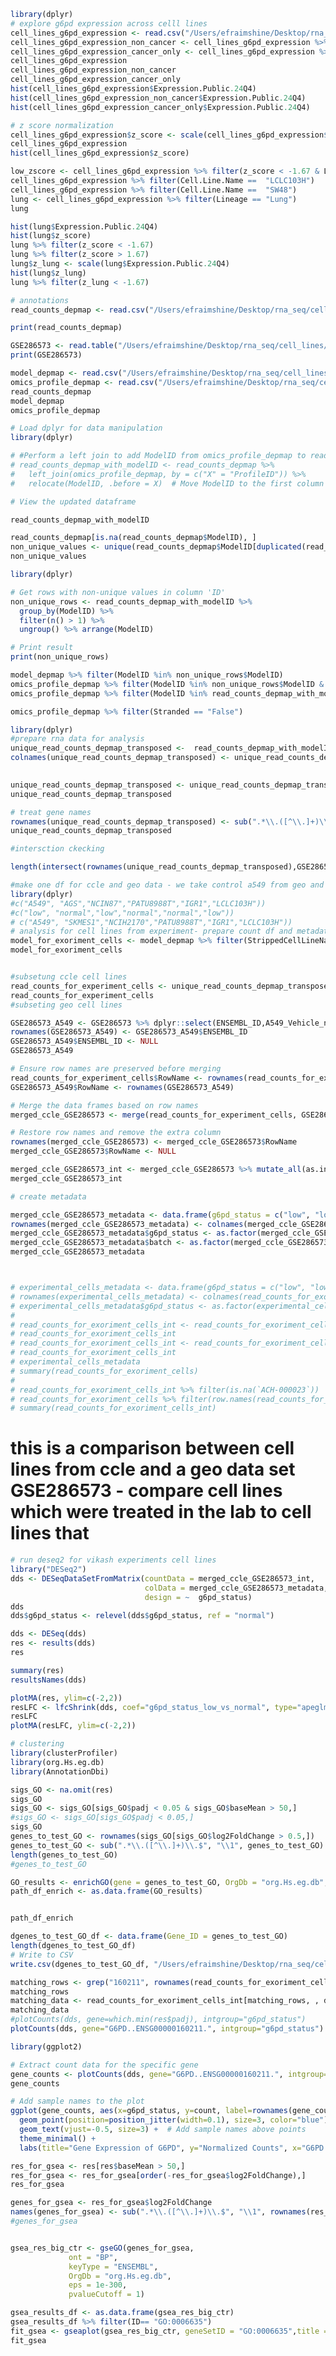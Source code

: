```r
library(dplyr)
# explore g6pd expression across celll lines
cell_lines_g6pd_expression <- read.csv("/Users/efraimshine/Desktop/rna_seq/cell_lines/G6PD Expression Public 24Q4.csv")
cell_lines_g6pd_expression_non_cancer <- cell_lines_g6pd_expression %>% filter(Lineage.Subtype == "Non-Cancerous")
cell_lines_g6pd_expression_cancer_only <- cell_lines_g6pd_expression %>% filter(Lineage.Subtype != "Non-Cancerous")
cell_lines_g6pd_expression
cell_lines_g6pd_expression_non_cancer
cell_lines_g6pd_expression_cancer_only
hist(cell_lines_g6pd_expression$Expression.Public.24Q4)
hist(cell_lines_g6pd_expression_non_cancer$Expression.Public.24Q4)
hist(cell_lines_g6pd_expression_cancer_only$Expression.Public.24Q4)
```

```r
# z score normalization
cell_lines_g6pd_expression$z_score <- scale(cell_lines_g6pd_expression$Expression.Public.24Q4)
cell_lines_g6pd_expression
hist(cell_lines_g6pd_expression$z_score)
```

```r
low_zscore <- cell_lines_g6pd_expression %>% filter(z_score < -1.67 & Lineage == "Lung")
cell_lines_g6pd_expression %>% filter(Cell.Line.Name ==  "LCLC103H")
cell_lines_g6pd_expression %>% filter(Cell.Line.Name ==  "SW48")
lung <- cell_lines_g6pd_expression %>% filter(Lineage == "Lung")
lung
```
```r
hist(lung$Expression.Public.24Q4)
hist(lung$z_score)
lung %>% filter(z_score < -1.67)
lung %>% filter(z_score > 1.67)
lung$z_lung <- scale(lung$Expression.Public.24Q4)
hist(lung$z_lung)
lung %>% filter(z_lung < -1.67)
```
```r
# annotations
read_counts_depmap <- read.csv("/Users/efraimshine/Desktop/rna_seq/cell_lines/OmicsExpressionGenesExpectedCountProfile.csv")

```
```r
print(read_counts_depmap)
```


```r
GSE286573 <- read.table("/Users/efraimshine/Desktop/rna_seq/cell_lines/GSE286573_htseq_rawCounts.txt", header = TRUE, sep = "\t") # Use '\t' for tab-separated files
print(GSE286573)

```


```r
model_depmap <- read.csv("/Users/efraimshine/Desktop/rna_seq/cell_lines/Model.csv")
omics_profile_depmap <- read.csv("/Users/efraimshine/Desktop/rna_seq/cell_lines/OmicsProfiles.csv")
read_counts_depmap
model_depmap
omics_profile_depmap


```
```r
# Load dplyr for data manipulation
library(dplyr)

# #Perform a left join to add ModelID from omics_profile_depmap to read_counts_depmap
# read_counts_depmap_with_modelID <- read_counts_depmap %>%
#   left_join(omics_profile_depmap, by = c("X" = "ProfileID")) %>%
#   relocate(ModelID, .before = X)  # Move ModelID to the first column

# View the updated dataframe


```
```r
read_counts_depmap_with_modelID
```

```r
read_counts_depmap[is.na(read_counts_depmap$ModelID), ]
non_unique_values <- unique(read_counts_depmap$ModelID[duplicated(read_counts_depmap$ModelID)])
non_unique_values

library(dplyr)

# Get rows with non-unique values in column 'ID'
non_unique_rows <- read_counts_depmap_with_modelID %>%
  group_by(ModelID) %>%
  filter(n() > 1) %>%
  ungroup() %>% arrange(ModelID)

# Print result
print(non_unique_rows)

model_depmap %>% filter(ModelID %in% non_unique_rows$ModelID)
omics_profile_depmap %>% filter(ModelID %in% non_unique_rows$ModelID & Datatype == "rna") %>% arrange(ModelID)
omics_profile_depmap %>% filter(ModelID %in% read_counts_depmap_with_modelID$ModelID & Datatype == "rna" & Stranded == "True") %>% arrange(ModelID)
```
```r
omics_profile_depmap %>% filter(Stranded == "False")
```
```r
library(dplyr)
#prepare rna data for analysis
unique_read_counts_depmap_transposed <-  read_counts_depmap_with_modelID %>% distinct(ModelID, .keep_all = TRUE) %>% dplyr::select(-X) %>% t() %>% as.data.frame() 
colnames(unique_read_counts_depmap_transposed) <- unique_read_counts_depmap_transposed[1, ]
 

```
```r
unique_read_counts_depmap_transposed <- unique_read_counts_depmap_transposed[-1, ] 
unique_read_counts_depmap_transposed

```
```r
# treat gene names
rownames(unique_read_counts_depmap_transposed) <- sub(".*\\.([^\\.]+)\\.$", "\\1", rownames(unique_read_counts_depmap_transposed))
unique_read_counts_depmap_transposed
```

```r
#intersction ckecking

length(intersect(rownames(unique_read_counts_depmap_transposed),GSE286573$ENSEMBL_ID))
```


```r
#make one df for ccle and geo data - we take control a549 from geo and lo g6pd from ccle
library(dplyr)
#c("A549", "AGS","NCIN87","PATU8988T","IGR1","LCLC103H"))
#c("low", "normal","low","normal","normal","low"))
# c("A549", "SKMES1","NCIH2170","PATU8988T","IGR1","LCLC103H"))
# analysis for cell lines from experiment- prepare count df and metadata
model_for_exoriment_cells <- model_depmap %>% filter(StrippedCellLineName %in% c("PATU8988T","IGR1","LCLC103H"))
model_for_exoriment_cells


#subsetung ccle cell lines
read_counts_for_experiment_cells <- unique_read_counts_depmap_transposed %>% dplyr::select(all_of(model_for_exoriment_cells$ModelID))
read_counts_for_experiment_cells
#subseting geo cell lines

GSE286573_A549 <- GSE286573 %>% dplyr::select(ENSEMBL_ID,A549_Vehicle_n1_S1,A549_Vehicle_n2_S2,A549_Vehicle_n3_S3)
rownames(GSE286573_A549) <- GSE286573_A549$ENSEMBL_ID
GSE286573_A549$ENSEMBL_ID <- NULL
GSE286573_A549

# Ensure row names are preserved before merging
read_counts_for_experiment_cells$RowName <- rownames(read_counts_for_experiment_cells)
GSE286573_A549$RowName <- rownames(GSE286573_A549)

# Merge the data frames based on row names
merged_ccle_GSE286573 <- merge(read_counts_for_experiment_cells, GSE286573_A549, by = "RowName")

# Restore row names and remove the extra column
rownames(merged_ccle_GSE286573) <- merged_ccle_GSE286573$RowName
merged_ccle_GSE286573$RowName <- NULL

merged_ccle_GSE286573_int <- merged_ccle_GSE286573 %>% mutate_all(as.integer) 
merged_ccle_GSE286573_int

# create metadata

merged_ccle_GSE286573_metadata <- data.frame(g6pd_status = c("low", "low","low","normal", "normal", "normal"), batch = c("ccle","ccle","ccle","geo","geo","geo"))
rownames(merged_ccle_GSE286573_metadata) <- colnames(merged_ccle_GSE286573_int)
merged_ccle_GSE286573_metadata$g6pd_status <- as.factor(merged_ccle_GSE286573_metadata$g6pd_status)
merged_ccle_GSE286573_metadata$batch <- as.factor(merged_ccle_GSE286573_metadata$batch)
merged_ccle_GSE286573_metadata



# experimental_cells_metadata <- data.frame(g6pd_status = c("low", "low","normal","low"))
# rownames(experimental_cells_metadata) <- colnames(read_counts_for_exoriment_cells)
# experimental_cells_metadata$g6pd_status <- as.factor(experimental_cells_metadata$g6pd_status)
# 
# read_counts_for_exoriment_cells_int <- read_counts_for_exoriment_cells %>% mutate_all(as.integer) 
# read_counts_for_exoriment_cells_int
# read_counts_for_exoriment_cells_int <- read_counts_for_exoriment_cells_int %>%na.omit()
# read_counts_for_exoriment_cells_int
# experimental_cells_metadata
# summary(read_counts_for_exoriment_cells)
# 
# read_counts_for_exoriment_cells_int %>% filter(is.na(`ACH-000023`))
# read_counts_for_exoriment_cells %>% filter(row.names(read_counts_for_exoriment_cells) == "SharedToDbgap")
# summary(read_counts_for_exoriment_cells_int)


```

# this is a comparison between cell lines from ccle and a geo data set GSE286573 - compare cell lines which were treated in the lab to cell lines that 

```r
# run deseq2 for vikash experiments cell lines
library("DESeq2")
dds <- DESeqDataSetFromMatrix(countData = merged_ccle_GSE286573_int,
                              colData = merged_ccle_GSE286573_metadata,
                              design = ~  g6pd_status)
dds
dds$g6pd_status <- relevel(dds$g6pd_status, ref = "normal")

```

```r
dds <- DESeq(dds)
res <- results(dds)
res
```
```r
summary(res)
resultsNames(dds)


```
```r
plotMA(res, ylim=c(-2,2))
resLFC <- lfcShrink(dds, coef="g6pd_status_low_vs_normal", type="apeglm")
resLFC
plotMA(resLFC, ylim=c(-2,2))
```


```r
# clustering
library(clusterProfiler)
library(org.Hs.eg.db)
library(AnnotationDbi)
```
```r
sigs_GO <- na.omit(res)
sigs_GO
sigs_GO <- sigs_GO[sigs_GO$padj < 0.05 & sigs_GO$baseMean > 50,]
#sigs_GO <- sigs_GO[sigs_GO$padj < 0.05,]
sigs_GO
genes_to_test_GO <- rownames(sigs_GO[sigs_GO$log2FoldChange > 0.5,])
genes_to_test_GO <- sub(".*\\.([^\\.]+)\\.$", "\\1", genes_to_test_GO)
length(genes_to_test_GO)
#genes_to_test_GO

GO_results <- enrichGO(gene = genes_to_test_GO, OrgDb = "org.Hs.eg.db", keyType = "ENSEMBL", ont = "BP")
path_df_enrich <- as.data.frame(GO_results)



```
```r
path_df_enrich
```

```r


dgenes_to_test_GO_df <- data.frame(Gene_ID = genes_to_test_GO)
length(dgenes_to_test_GO_df)
# Write to CSV
write.csv(dgenes_to_test_GO_df, "/Users/efraimshine/Desktop/rna_seq/cell_lines/gene_ids.csv", row.names = FALSE)


```

```r
matching_rows <- grep("160211", rownames(read_counts_for_exoriment_cells_int))
matching_rows
matching_data <- read_counts_for_exoriment_cells_int[matching_rows, , drop = FALSE]
matching_data
#plotCounts(dds, gene=which.min(res$padj), intgroup="g6pd_status")
plotCounts(dds, gene="G6PD..ENSG00000160211.", intgroup="g6pd_status")
```

```r
library(ggplot2)

# Extract count data for the specific gene
gene_counts <- plotCounts(dds, gene="G6PD..ENSG00000160211.", intgroup="g6pd_status", returnData=TRUE)
gene_counts

# Add sample names to the plot
ggplot(gene_counts, aes(x=g6pd_status, y=count, label=rownames(gene_counts))) +
  geom_point(position=position_jitter(width=0.1), size=3, color="blue") +  # Scatter plot with jitter
  geom_text(vjust=-0.5, size=3) +  # Add sample names above points
  theme_minimal() +
  labs(title="Gene Expression of G6PD", y="Normalized Counts", x="G6PD Status")
```
```r
res_for_gsea <- res[res$baseMean > 50,] 
res_for_gsea <- res_for_gsea[order(-res_for_gsea$log2FoldChange),]
res_for_gsea 

genes_for_gsea <- res_for_gsea$log2FoldChange
names(genes_for_gsea) <- sub(".*\\.([^\\.]+)\\.$", "\\1", rownames(res_for_gsea))
#genes_for_gsea


gsea_res_big_ctr <- gseGO(genes_for_gsea,
             ont = "BP",
             keyType = "ENSEMBL",
             OrgDb = "org.Hs.eg.db",
             eps = 1e-300,
             pvalueCutoff = 1)

```
```r
gsea_results_df <- as.data.frame(gsea_res_big_ctr)
gsea_results_df %>% filter(ID== "GO:0006635")
fit_gsea <- gseaplot(gsea_res_big_ctr, geneSetID = "GO:0006635",title = "fatty acid beta-oxidation")
fit_gsea
```

